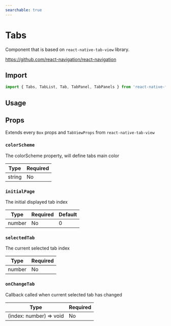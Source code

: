 ```yaml
---
searchable: true
---
```




# Tabs

Component that is based on `react-native-tab-view` library.

https://github.com/react-navigation/react-navigation

## Import

```js
import { Tabs, TabList, Tab, TabPanel, TabPanels } from 'react-native-ficus-ui';
```

## Usage

<div className="mt-2">
  <ExpoDemo id="@bearstudio/ficus-ui-tabs" />
</div>

## Props

Extends every `Box` props and `TabViewProps` from `react-native-tab-view`

### `colorScheme`

The colorScheme property, will define tabs main color

| Type   | Required |
| ------ | -------- |
| string | No      |

### `initialPage`

The initial displayed tab index

| Type   | Required | Default |
| ------ | -------- | ------- |
| number | No       | 0       |

### `selectedTab`

The current selected tab index

| Type   | Required |
| ------ | -------- |
| number | No       |

### `onChangeTab`

Callback called when current selected tab has changed

| Type   | Required |
| ------ | -------- |
| (index: number) => void | No       |

